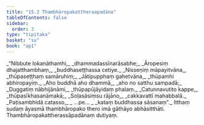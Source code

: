 ```yaml
---
title: "15.2 Thambhāropakattheraapadāna"
tableOfContents: false
sidebar:
  order: 3
type: "tipitaka"
basket: "su"
book: "ap1"
---
```



<DynamicBreadcrumb />

<Division number="5" book="ap1">

<Paragraph number="2284" type="verses" book="ap1">
_“Nibbute lokanāthamhi,_  
_dhammadassīnarāsabhe;_  
_Āropesiṃ dhajatthambhaṃ,_  
_buddhaseṭṭhassa cetiye._  

</Paragraph>

</Division>
<Division number="6" book="ap1">

<Paragraph number="2285" type="verses" book="ap1">
_Nisseṇiṃ māpayitvāna,_  
_thūpaseṭṭhaṃ samāruhiṃ;_  
_Jātipupphaṃ gahetvāna,_  
_thūpamhi abhiropayiṃ._  

</Paragraph>

</Division>
<Division number="7" book="ap1">

<Paragraph number="2286" type="verses" book="ap1">
_Aho buddhā aho dhammā,_  
_aho no satthu sampadā;_  
_Duggatiṃ nābhijānāmi,_  
_thūpapūjāyidaṃ phalaṃ._  

</Paragraph>

</Division>
<Division number="8" book="ap1">

<Paragraph number="2287" type="verses" book="ap1">
_Catunnavutito kappe,_  
_thūpasīkhasanāmakā;_  
_Soḷasāsiṃsu rājāno,_  
_cakkavattī mahabbalā._  

</Paragraph>

</Division>
<Division number="9" book="ap1">

<Paragraph number="2288" type="verses" book="ap1">
_Paṭisambhidā catasso,_  
_ …pe… _  
_kataṃ buddhassa sāsanaṃ”._  

</Paragraph>

<Paragraph number="2289" book="ap1">
Itthaṃ sudaṃ āyasmā thambhāropako thero imā gāthāyo abhāsitthāti.

</Paragraph>
</Division>

<Paragraph number="2290" type="center" book="ap1">
Thambhāropakattherassāpadānaṃ dutiyaṃ.
</Paragraph>